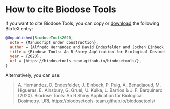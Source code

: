 # How to cite Biodose Tools {#appendix-cite}

If you want to cite Biodose Tools, you can copy or  [download](https://biodosetools-team.github.io/documentation/data/biodose-tools.bib) the following BibTeX entry:

```bib
@Unpublished{BiodoseTools2020,
  note = {Manuscript under construction},
  author = {Alfredo Hernández and David Endesfelder and Jochen Einbeck and Pere Puig and Amine Benadjaoud and Manuel Higueras and Elizabeth Ainsbury and Gaëtan Gruel and Ulrike Kulka and Lleonard Barrios and Joan Francesc Barquinero},
  title = {Biodose Tools: An R Shiny Application for Biological Dosimetry},
  year = {2020},
  url = {https://biodosetools-team.github.io/biodosetools/},
}
```

Alternatively, you can use:

> A. Hernández, D. Endesfelder, J. Einbeck, P. Puig, A. Benadjaoud, M. Higueras, E. Ainsbury, G. Gruel, U. Kulka, L. Barrios & J. F. Barquinero (2020). Biodose Tools: An R Shiny Application for Biological Dosimetry. URL https://biodosetools-team.github.io/biodosetools/
